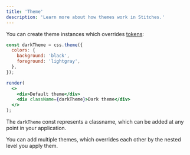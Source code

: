 ```yaml
---
title: 'Theme'
description: 'Learn more about how themes work in Stitches.'
---
```


You can create theme instances which overrides [tokens](/docs/tokens):

```jsx live manual
const darkTheme = css.theme({
  colors: {
    background: 'black',
    foreground: 'lightgray',
  },
});

render(
  <>
    <div>Default theme</div>
    <div className={darkTheme}>Dark theme</div>
  </>
);
```

The `darkTheme` const represents a classname, which can be added at any point in your application.

You can add multiple themes, which overrides each other by the nested level you apply them.
